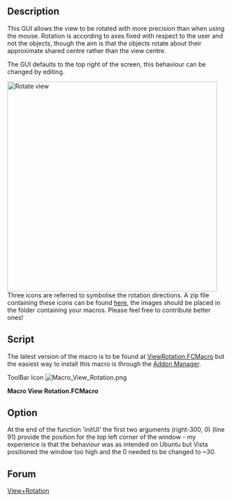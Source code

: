<languages/>
<translate>

<!--T:1-->
{{Macro
|Name=Macro View Rotation
|Icon=Macro_View_Rotation.png
|Description=This GUI allows the view to be rotated with more precision than when using the mouse.  Rotation is according to axes fixed with respect to the user and not the objects, though the aim is that the objects rotate about their approximate shared centre rather than the view centre.<br />
The GUI defaults to the top right of the screen, this behaviour can be changed by editing.<br />
<br />
[http://forum.freecadweb.org/download/file.php?id=453 Icons Package]
|Author=Joe Dowsett
|Version=1.0
|Date=2012-01-04
|FCVersion=All
|Download=[https://wiki.freecad.org/images/a/af/Macro_View_Rotation.png ToolBar Icon]
|SeeAlso=[[Macro_Rotate_View|Macro Rotate View]], [[Macro_FCCamera|Macro FCCamera]]
}}

==Description== <!--T:10-->

<!--T:2-->
This GUI allows the view to be rotated with more precision than when using the mouse. Rotation is according to axes fixed with respect to the user and not the objects, though the aim is that the objects rotate about their approximate shared centre rather than the view centre.

<!--T:11-->
The GUI defaults to the top right of the screen, this behaviour can be changed by editing.

</translate>
{{Codeextralink|https://raw.githubusercontent.com/FreeCAD/FreeCAD-macros/master/PureGui/ViewRotation.FCMacro}}
<translate>

<!--T:9-->
[[File:Macro View Rotation 00.png|left|480px|Rotate view]]
{{clear}}
Three icons are referred to symbolise the rotation directions. A zip file containing these icons can be found [http://forum.freecadweb.org/download/file.php?id=453 here], the images should be placed in the folder containing your macros. Please feel free to contribute better ones!

==Script== <!--T:6-->

<!--T:8-->
The latest version of the macro is to be found at [https://github.com/FreeCAD/FreeCAD-macros/blob/master/PureGui/ViewRotation.FCMacro ViewRotation.FCMacro] but the easiest way to install this macro is through the [[Std_AddonMgr|Addon Manager]].

<!--T:12-->
ToolBar Icon [[Image:Macro_View_Rotation.png]]

</translate>
'''Macro View Rotation.FCMacro'''
{{MacroCode|code=
# -*- coding: utf-8 -*-
#
# FreeCAD macro ViewRotation.
# This GUI allows the view to be rotated with more precision than when using
# the mouse. Rotation is according to axes fixed with respect to the user and
# not the objects, though the aim is that the objects rotate about their
# approximate shared centre rather than the view centre.
# The GUI defaults to the top right of the screen, this behaviour can be
# changed by editing.
# [https://forum.freecad.org/viewtopic.php?f=3&t=1784&hilit=View+Rotation#p12012 View+Rotation]

from __future__ import division

__Name__ = 'View Rotation'
__Comment__ = 'This GUI allows the view to be rotated precisely'
__Author__ = 'Joe Dowsett'
__Version__ = '1.0'
__License__ = 'CC-BY-3.0'
__Web__ = 'https://wiki.freecad.org/Macro_View_Rotation'
__Wiki__ = 'https://wiki.freecad.org/Macro_View_Rotation'
__Icon__ = ''
__Help__ = 'Rotation is according to axes fixed with respect to the user.'
__Status__ = ''
__Requires__ = ''
__Files__ = 'ViewRotationOut.png,ViewRotationRight.png,ViewRotationUp.png'

from math import pi
import os

from PySide import QtCore
from PySide import QtGui
from pivy import coin

import FreeCAD as app
import FreeCADGui as gui


def get_macro_dir():
    """Return the directory where macros are located"""
    default_macro_dir = os.path.join(app.ConfigGet('UserAppData'), 'Macro')
    return app.ParamGet('User parameter:BaseApp/Preferences/Macro').GetString('MacroPath', default_macro_dir)


def find_centre():
    doc = app.activeDocument()
    if doc is None:
        return app.Vector(0, 0, 0)

    xmax = 0
    xmin = 0
    ymax = 0
    ymin = 0
    zmax = 0
    zmin = 0
    for obj in doc.Objects:
        try:
            if obj.TypeId[:4] == 'Mesh':
                box = obj.Mesh.BoundBox
            elif obj.TypeId[:6] == 'Points':
                box = obj.Points.BoundBox
            elif obj.TypeId[:4] == 'Part':
                box = obj.Shape.BoundBox
            else:
                continue
        except AttributeError:
            continue
        xmax = max(xmax, box.XMax)
        xmin = min(xmin, box.XMin)
        ymax = max(ymax, box.YMax)
        ymin = min(ymin, box.YMin)
        zmax = max(zmax, box.ZMax)
        zmin = min(zmin, box.ZMin)

    return app.Vector((xmax + xmin) / 2, (ymax + ymin) / 2, (zmax + zmin) / 2)


class RotateGui(QtGui.QWidget):
    def __init__(self):
        super(RotateGui, self).__init__()
        self.init_ui()
        self.init_rotate()

    def init_ui(self):
        macro_dir = get_macro_dir()
        self.sliders = []
        self.line_edits = []

        vbox = QtGui.QVBoxLayout()

        icons = ('ViewRotationRight.png', 'ViewRotationUp.png', 'ViewRotationOut.png')
        for icon in icons:
            slider = QtGui.QSlider(QtCore.Qt.Horizontal, self)
            slider.setFocusPolicy(QtCore.Qt.NoFocus)
            slider.setSingleStep(5)
            slider.setPageStep(15)
            slider.setValue(0)
            slider.setMaximum(180)
            slider.setMinimum(-180)
            slider.valueChanged[int].connect(self.valueChange)
            self.sliders.append(slider)

            line_edit = QtGui.QLineEdit(self)
            line_edit.setText('0')
            line_edit.setAlignment(QtCore.Qt.AlignRight)
            line_edit.returnPressed.connect(self.valueEntered)
            self.line_edits.append(line_edit)

            label = QtGui.QLabel(self)
            label.setPixmap(QtGui.QPixmap(os.path.join(macro_dir, icon)))

            hbox = QtGui.QHBoxLayout()
            hbox.addWidget(label, 1, QtCore.Qt.AlignCenter)
            hbox.addWidget(slider, 4)
            hbox.addWidget(line_edit, 1)
            vbox.addLayout(hbox)

        reset_button = QtGui.QPushButton('Reset')
        reset_button.clicked.connect(self.reset)

        ok_button = QtGui.QPushButton('OK')
        ok_button.clicked.connect(self.close)

        cancel_button = QtGui.QPushButton('Cancel')
        cancel_button.clicked.connect(self.cancel)

        hbox = QtGui.QHBoxLayout()
        hbox.addWidget(reset_button, 1)
        hbox.addWidget(ok_button, 1)
        hbox.addWidget(cancel_button, 1)
        vbox.addStretch(1)
        vbox.addLayout(hbox)

        self.setLayout(vbox)

        desktop_widget = QtGui.QDesktopWidget()
        right = desktop_widget.availableGeometry().width()

        self.setGeometry(right - 300, 0, 300, 150)
        self.setWindowTitle('Rotate view')
        self.show()

    def init_rotate(self):
        self.internal = False
        self.current = 0

        self.cam = gui.activeDocument().ActiveView.getCameraNode()
        self.centre = coin.SbVec3f(find_centre())
        self.view = self.cam.orientation.getValue()
        self.pos = self.cam.position.getValue()

        # Store a copy of the original view to be restored in the case of user
        # selecting Reset or Cancel.
        self.original_view = coin.SbRotation(self.view.getValue())
        self.original_pos = coin.SbVec3f(self.pos.getValue())

        self.config_direction(0)


    def reset(self):
        # Reset the view to the original one.
        self.cam.orientation = self.original_view
        self.cam.position = self.original_pos
        self.internal = True
        for sld in self.sliders:
            sld.setValue(0)
        self.internal = False
        for tbox in self.line_edits:
            tbox.setText("0")
        self.config_direction(0)

    def cancel(self):
        self.reset()
        self.close()


    def config_direction(self, i):
        # Evaluate the vectors corresponding to the three directions for the
        # current view, and assign the i-th one to self.direction.
        self.view = self.cam.orientation.getValue()
        self.view = coin.SbRotation(self.view.getValue())
        self.pos = self.cam.position.getValue()
        self.pos = coin.SbVec3f(self.pos.getValue())

        up = coin.SbVec3f(0,1,0)
        self.up = self.view.multVec(up)
        out = coin.SbVec3f(0,0,1)
        self.out = self.view.multVec(out)
        u = self.up.getValue()
        o = self.out.getValue()
        r = (u[1]*o[2]-u[2]*o[1], u[2]*o[0]-u[0]*o[2], u[0]*o[1]-u[1]*o[0])
        self.right = coin.SbVec3f(r)

        self.direction = [self.right, self.up, self.out][i]

    def check(self, i):
        # Check if the direction of rotation has changed, if so then set
        # previous slider & textbox to zero, and setup the new direction.
        if i != self.current:
            self.internal = True
            self.sliders[self.current].setValue(0)
            self.line_edits[self.current].setText("0")
            self.internal = False
            self.current = i
            self.config_direction(i)

    def rotate(self, value):
        # Carry out the desired rotation about self.direction.
        val = value*pi/180.0
        rot = coin.SbRotation(self.direction, -val)
        nrot = self.view*rot
        prot = rot.multVec(self.pos - self.centre) + self.centre
        self.cam.orientation = nrot
        self.cam.position = prot

    def valueChange(self, value):
        # Respond to the change in value of a slider, update the corresponding
        # text box, check for a direction change then rotate
        # if the value was changed internally, ignore event.
        if self.internal:
            return

        sender = self.sender()
        for i in range(3):
            if sender == self.sliders[i]:
                break
        self.line_edits[i].setText(str(value))
        self.check(i)
        self.rotate(value)

    def valueEntered(self):
        # Respond to a value being entered in a text box, updating the
        # corresponding slider, check for direction change then rotate.
        sender = self.sender()
        for i in range(3):
            if sender == self.line_edits[i]:
                break
        value = int(self.line_edits[i].text())
        self.internal = True
        self.sliders[i].setValue(value)
        self.internal = False
        self.check(i)
        self.rotate(value)

if __name__ == '__main__':
    # We need to set a variable, otherwise, the dialog doesn't appear.
    rotate = RotateGui()

}}

<translate>

==Option== <!--T:13-->

<!--T:3-->
At the end of the function 'initUI' the first two arguments (right-300, 0) (line 91) provide the position for the top left corner of the window - my experience is that the behaviour was as intended on Ubuntu but Vista positioned the window too high and the 0 needed to be changed to ~30.

</translate>
{{Code|code=
		self.setGeometry(right-300, 0, 300, 150)
}}
<translate>

==Forum== <!--T:14-->

<!--T:5-->
[https://forum.freecad.org/viewtopic.php?f=3&t=1784&hilit=View+Rotation#p12012 View+Rotation]


</translate>